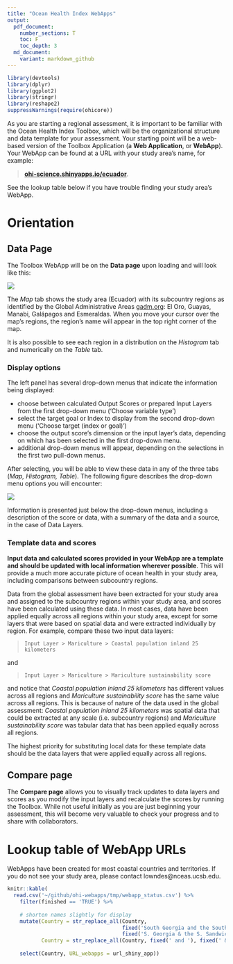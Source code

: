 ```yaml
---
title: "Ocean Health Index WebApps"
output:
  pdf_document:
    number_sections: T
    toc: F
    toc_depth: 3
  md_document:
    variant: markdown_github
---
```


```r

library(devtools)
library(dplyr)
library(ggplot2)
library(stringr)
library(reshape2)
suppressWarnings(require(ohicore))

```

As you are starting a regional assessment, it is important to be familiar with the Ocean Health Index Toolbox, which will be the organizational structure and data template for your assessment. Your starting point will be a web-based version of the Toolbox Application (a **Web Application**, or **WebApp**). Your WebApp can be found at a URL with your study area's name, for example: 

> **[ohi-science.shinyapps.io/ecuador](https://ohi-science.shinyapps.io/ecuador/)**. 

See the lookup table below if you have trouble finding your study area's WebApp.


# Orientation

## Data Page

The Toolbox WebApp will be on the **Data page** upon loading and will look like this:

![](./fig/webapps1.png)  

The *Map* tab shows the study area (Ecuador) with its subcountry regions as identified by the Global Administrative Areas [gadm.org](www.gadm.org): El Oro, Guayas, Manabi, Galápagos and Esmeraldas. When you move your cursor over the map's regions, the region's name will appear in the top right corner of the map.  

It is also possible to see each region in a distribution on the *Histogram* tab and numerically on the *Table* tab.  
 
### Display options
  
The left panel has several drop-down menus that indicate the information being displayed: 

* choose between calculated Output Scores or prepared Input Layers from the first drop-down menu ('Choose variable type')
* select the target goal or Index to display from the second drop-down menu ('Choose target (index or goal)')
* choose the output score's dimension or the input layer's data, depending on which has been selected in the first drop-down menu. 
* additional drop-down menus will appear, depending on the selections in the first two pull-down menus. 

After selecting, you will be able to view these data in any of the three tabs (*Map, Histogram, Table*). The following figure describes the drop-down menu options you will encounter:

![](./fig/overview_variable_options2.png)  
  
Information is presented just below the drop-down menus, including a description of the score or data, with a summary of the data and a source, in the case of Data Layers. 
 
 
### Template data and scores
 
**Input data and calculated scores provided in your WebApp are a template and should be updated with local information wherever possible**. This will provide a much more accurate picture of ocean health in your study area, including comparisons between subcountry regions. 
 
Data from the global assessment have been extracted for your study area and assigned to the subcountry regions within your study area, and scores have been calculated using these data. In most cases, data have been applied equally across all regions within your study area, except for some layers that were based on spatial data and were extracted individually by region. For example, compare these two input data layers:

> `Input Layer > Mariculture > Coastal population inland 25 kilometers`

and

> `Input Layer > Mariculture > Mariculture sustainability score`

and notice that *Coastal population inland 25 kilometers* has different values across all regions and *Mariculture sustainability score* has the same value across all regions. This is because of nature of the data used in the global assessment: *Coastal population inland 25 kilometers* was spatial data that could be extracted at any scale (i.e. subcountry regions) and *Mariculture sustainability score* was tabular data that has been applied equally across all regions.  

The highest priority for substituting local data for these template data should be the data layers that were applied equally across all regions. 
 
## Compare page

The **Compare page** allows you to visually track updates to data layers and scores as you modify the input layers and recalculate the scores by running the Toolbox. While not useful initially as you are just beginning your assessment, this will become very valuable to check your progress and to share with collaborators. 
 
# Lookup table of WebApp URLs
 
WebApps have been created for most coastal countries and territories. If you do not see your study area, please contact lowndes@nceas.ucsb.edu.

```r
knitr::kable(
  read.csv('~/github/ohi-webapps/tmp/webapp_status.csv') %>%
    filter(finished == 'TRUE') %>%
    
    # shorten names slightly for display
    mutate(Country = str_replace_all(Country, 
                                     fixed('South Georgia and the South Sandwich Islands'), 
                                     fixed('S. Georgia & the S. Sandwich Islands')), 
           Country = str_replace_all(Country, fixed(' and '), fixed(' & '))) %>%
    
    select(Country, URL_webapps = url_shiny_app))
```
 
 
 
 
 
 
 